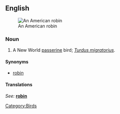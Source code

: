 ==English==
[[Image:American Robin 2006.jpg|thumb|An American robin]]

===Noun===
{{en-noun|sg=[[American]] [[robin]]}}

# A New World [[passerine]] bird; ''[[Turdus migratorius]]''.

====Synonyms====
*[[robin]]

====Translations====
{{top}}
''See: '' '''[[robin]]'''
{{bottom}}

[[Category:Birds]]